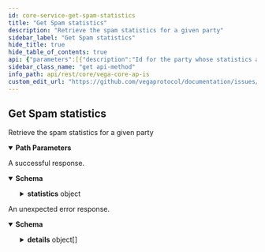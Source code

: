 ```yaml
---
id: core-service-get-spam-statistics
title: "Get Spam statistics"
description: "Retrieve the spam statistics for a given party"
sidebar_label: "Get Spam statistics"
hide_title: true
hide_table_of_contents: true
api: {"parameters":[{"description":"Id for the party whose statistics are requested","in":"path","name":"partyId","required":true,"schema":{"type":"string"}}],"responses":{"200":{"content":{"application/json":{"schema":{"properties":{"chainId":{"type":"string"},"statistics":{"properties":{"delegations":{"title":"Statistics for delegation transactions made by the party","properties":{"bannedUntil":{"title":"If blocked the timestamp when the party will be unblocked as RFC3339Nano","type":"string"},"countForEpoch":{"format":"uint64","title":"The current transaction count received from the party during this epoch for this policy","type":"string"},"maxForEpoch":{"format":"uint64","title":"The maximum number of transactions allowed for this policy in an epoch","type":"string"}},"type":"object"},"nodeAnnouncements":{"title":"Statistics for node announcement transactions made by the party","properties":{"bannedUntil":{"title":"If blocked the timestamp when the party will be unblocked as RFC3339Nano","type":"string"},"countForEpoch":{"format":"uint64","title":"The current transaction count received from the party during this epoch for this policy","type":"string"},"maxForEpoch":{"format":"uint64","title":"The maximum number of transactions allowed for this policy in an epoch","type":"string"}},"type":"object"},"pow":{"title":"Statistics for proof of work difficulty observed per block for the party","properties":{"bannedUntil":{"title":"PoW banned until timestamp as RFC3339Nano","type":"string"},"blockStates":{"items":{"properties":{"blockHash":{"title":"Hash of the current block","type":"string"},"blockHeight":{"format":"uint64","title":"Block height for the current Proof of Work state statistics","type":"string"},"expectedDifficulty":{"description":"This is the minimum required difficulty for the next transaction submitted on this block\nif it is possible to submit more transactions on this block, otherwise nil.","format":"uint64","type":"string"},"hashFunction":{"title":"The hashing function used to calculate the block hash","type":"string"},"transactionsSeen":{"format":"uint64","title":"Total number of transactions seen in the block","type":"string"}},"title":"The PoW state for a given block","type":"object"},"title":"Block state for each block in scope for PoW calculation","type":"array"}},"type":"object"},"proposals":{"title":"Statistics for proposal transactions made by the party","properties":{"bannedUntil":{"title":"If blocked the timestamp when the party will be unblocked as RFC3339Nano","type":"string"},"countForEpoch":{"format":"uint64","title":"The current transaction count received from the party during this epoch for this policy","type":"string"},"maxForEpoch":{"format":"uint64","title":"The maximum number of transactions allowed for this policy in an epoch","type":"string"}},"type":"object"},"transfers":{"title":"Statistics for transfer transactions made by the party","properties":{"bannedUntil":{"title":"If blocked the timestamp when the party will be unblocked as RFC3339Nano","type":"string"},"countForEpoch":{"format":"uint64","title":"The current transaction count received from the party during this epoch for this policy","type":"string"},"maxForEpoch":{"format":"uint64","title":"The maximum number of transactions allowed for this policy in an epoch","type":"string"}},"type":"object"},"votes":{"title":"Statistics for proposal votes made by the party","properties":{"bannedUntil":{"title":"If blocked the timestamp when the party will be unblocked as RFC3339Nano","type":"string"},"maxForEpoch":{"format":"uint64","title":"The maximum number of votes per proposal allowed in an epoch","type":"string"},"statistics":{"items":{"description":"The vote statistics for the voting spam policies\nwhich are calculated as a ratio of the total votes\nthat have been rejected.","properties":{"countForEpoch":{"format":"uint64","title":"The current vote count received from the party for the given proposal during this epoch","type":"string"},"minTokensRequired":{"title":"The effective minimum number of tokens required to vote on the proposal","type":"string"},"proposal":{"type":"string"}},"type":"object"},"title":"List of statistics for proposals voted on by the party","type":"array"}},"type":"object"}},"title":"The complete spam statistics captured for a given party","type":"object"}},"title":"A response containing all the spam statistics of a party for the current epoch","type":"object"}}},"description":"A successful response."},"default":{"content":{"application/json":{"schema":{"properties":{"code":{"format":"int32","type":"integer"},"details":{"items":{"additionalProperties":{},"properties":{"@type":{"type":"string"}},"type":"object"},"type":"array"},"message":{"type":"string"}},"type":"object"}}},"description":"An unexpected error response."}},"tags":["CoreService"],"description":"Retrieve the spam statistics for a given party","operationId":"CoreService_GetSpamStatistics","method":"get","path":"/statistics/spam/{partyId}","servers":[{"url":"https://n06.testnet.vega.xyz","description":"n06"},{"url":"https://n08.testnet.vega.xyz","description":"n08"},{"url":"https://n09.testnet.vega.xyz","description":"n09"},{"url":"https://n11.testnet.vega.xyz","description":"n11"},{"url":"https://n12.testnet.vega.xyz","description":"n12"}],"info":{"title":"Vega core APIs","version":"v0.67.3"},"postman":{"name":"Get Spam statistics","description":{"content":"Retrieve the spam statistics for a given party","type":"text/plain"},"url":{"path":["statistics","spam",":partyId"],"host":["{{baseUrl}}"],"query":[],"variable":[{"disabled":false,"description":{"content":"(Required) Id for the party whose statistics are requested","type":"text/plain"},"type":"any","value":"","key":"partyId"}]},"header":[{"key":"Accept","value":"application/json"}],"method":"GET"}}
sidebar_class_name: "get api-method"
info_path: api/rest/core/vega-core-ap-is
custom_edit_url: "https://github.com/vegaprotocol/documentation/issues/new?labels=documentation&title=[Documentation] Requesting changes to 'Get Spam statistics' (core-service-get-spam-statistics)"
---
```



## Get Spam statistics



Retrieve the spam statistics for a given party

<details style={{"marginBottom":"1rem"}} data-collapsed={false} open={true}><summary style={{}}><strong>Path Parameters</strong></summary><div><ul><ParamsItem className={"paramsItem"} param={{"description":"Id for the party whose statistics are requested","in":"path","name":"partyId","required":true,"schema":{"type":"string"}}}></ParamsItem></ul></div></details><div><ApiTabs><TabItem label={"200"} value={"200"}><div>

A successful response.

</div><div><MimeTabs schemaType={"response"}><TabItem label={"application/json"} value={"application/json"}><SchemaTabs><TabItem label={"Schema"} value={"Schema"}><details style={{}} data-collapsed={false} open={true}><summary style={{"textAlign":"left"}}><strong>Schema</strong></summary><div style={{"textAlign":"left","marginLeft":"1rem"}}></div><ul style={{"marginLeft":"1rem"}}><SchemaItem collapsible={false} name={"chainId"} required={false} schemaDescription={undefined} schemaName={"string"} qualifierMessage={undefined} defaultValue={undefined}></SchemaItem><SchemaItem collapsible={true} className={"schemaItem"}><details style={{}}><summary style={{}}><strong>statistics</strong><span style={{"opacity":"0.6"}}> object</span></summary><div style={{"marginLeft":"1rem"}}><SchemaItem collapsible={true} className={"schemaItem"}><details style={{}}><summary style={{}}><strong>delegations</strong><span style={{"opacity":"0.6"}}> object</span></summary><div style={{"marginLeft":"1rem"}}><SchemaItem collapsible={false} name={"bannedUntil"} required={false} schemaDescription={undefined} schemaName={"If blocked the timestamp when the party will be unblocked as RFC3339Nano"} qualifierMessage={undefined} defaultValue={undefined}></SchemaItem><SchemaItem collapsible={false} name={"countForEpoch"} required={false} schemaDescription={undefined} schemaName={"uint64"} qualifierMessage={undefined} defaultValue={undefined}></SchemaItem><SchemaItem collapsible={false} name={"maxForEpoch"} required={false} schemaDescription={undefined} schemaName={"uint64"} qualifierMessage={undefined} defaultValue={undefined}></SchemaItem></div></details></SchemaItem><SchemaItem collapsible={true} className={"schemaItem"}><details style={{}}><summary style={{}}><strong>nodeAnnouncements</strong><span style={{"opacity":"0.6"}}> object</span></summary><div style={{"marginLeft":"1rem"}}><SchemaItem collapsible={false} name={"bannedUntil"} required={false} schemaDescription={undefined} schemaName={"If blocked the timestamp when the party will be unblocked as RFC3339Nano"} qualifierMessage={undefined} defaultValue={undefined}></SchemaItem><SchemaItem collapsible={false} name={"countForEpoch"} required={false} schemaDescription={undefined} schemaName={"uint64"} qualifierMessage={undefined} defaultValue={undefined}></SchemaItem><SchemaItem collapsible={false} name={"maxForEpoch"} required={false} schemaDescription={undefined} schemaName={"uint64"} qualifierMessage={undefined} defaultValue={undefined}></SchemaItem></div></details></SchemaItem><SchemaItem collapsible={true} className={"schemaItem"}><details style={{}}><summary style={{}}><strong>pow</strong><span style={{"opacity":"0.6"}}> object</span></summary><div style={{"marginLeft":"1rem"}}><SchemaItem collapsible={false} name={"bannedUntil"} required={false} schemaDescription={undefined} schemaName={"PoW banned until timestamp as RFC3339Nano"} qualifierMessage={undefined} defaultValue={undefined}></SchemaItem><SchemaItem collapsible={true} className={"schemaItem"}><details style={{}}><summary style={{}}><strong>blockStates</strong><span style={{"opacity":"0.6"}}> object[]</span></summary><div style={{"marginLeft":"1rem"}}><SchemaItem collapsible={false} name={"blockHash"} required={false} schemaDescription={undefined} schemaName={"Hash of the current block"} qualifierMessage={undefined} defaultValue={undefined}></SchemaItem><SchemaItem collapsible={false} name={"blockHeight"} required={false} schemaDescription={undefined} schemaName={"uint64"} qualifierMessage={undefined} defaultValue={undefined}></SchemaItem><SchemaItem collapsible={false} name={"expectedDifficulty"} required={false} schemaDescription={"This is the minimum required difficulty for the next transaction submitted on this block\nif it is possible to submit more transactions on this block, otherwise nil."} schemaName={"uint64"} qualifierMessage={undefined} defaultValue={undefined}></SchemaItem><SchemaItem collapsible={false} name={"hashFunction"} required={false} schemaDescription={undefined} schemaName={"The hashing function used to calculate the block hash"} qualifierMessage={undefined} defaultValue={undefined}></SchemaItem><SchemaItem collapsible={false} name={"transactionsSeen"} required={false} schemaDescription={undefined} schemaName={"uint64"} qualifierMessage={undefined} defaultValue={undefined}></SchemaItem></div></details></SchemaItem></div></details></SchemaItem><SchemaItem collapsible={true} className={"schemaItem"}><details style={{}}><summary style={{}}><strong>proposals</strong><span style={{"opacity":"0.6"}}> object</span></summary><div style={{"marginLeft":"1rem"}}><SchemaItem collapsible={false} name={"bannedUntil"} required={false} schemaDescription={undefined} schemaName={"If blocked the timestamp when the party will be unblocked as RFC3339Nano"} qualifierMessage={undefined} defaultValue={undefined}></SchemaItem><SchemaItem collapsible={false} name={"countForEpoch"} required={false} schemaDescription={undefined} schemaName={"uint64"} qualifierMessage={undefined} defaultValue={undefined}></SchemaItem><SchemaItem collapsible={false} name={"maxForEpoch"} required={false} schemaDescription={undefined} schemaName={"uint64"} qualifierMessage={undefined} defaultValue={undefined}></SchemaItem></div></details></SchemaItem><SchemaItem collapsible={true} className={"schemaItem"}><details style={{}}><summary style={{}}><strong>transfers</strong><span style={{"opacity":"0.6"}}> object</span></summary><div style={{"marginLeft":"1rem"}}><SchemaItem collapsible={false} name={"bannedUntil"} required={false} schemaDescription={undefined} schemaName={"If blocked the timestamp when the party will be unblocked as RFC3339Nano"} qualifierMessage={undefined} defaultValue={undefined}></SchemaItem><SchemaItem collapsible={false} name={"countForEpoch"} required={false} schemaDescription={undefined} schemaName={"uint64"} qualifierMessage={undefined} defaultValue={undefined}></SchemaItem><SchemaItem collapsible={false} name={"maxForEpoch"} required={false} schemaDescription={undefined} schemaName={"uint64"} qualifierMessage={undefined} defaultValue={undefined}></SchemaItem></div></details></SchemaItem><SchemaItem collapsible={true} className={"schemaItem"}><details style={{}}><summary style={{}}><strong>votes</strong><span style={{"opacity":"0.6"}}> object</span></summary><div style={{"marginLeft":"1rem"}}><SchemaItem collapsible={false} name={"bannedUntil"} required={false} schemaDescription={undefined} schemaName={"If blocked the timestamp when the party will be unblocked as RFC3339Nano"} qualifierMessage={undefined} defaultValue={undefined}></SchemaItem><SchemaItem collapsible={false} name={"maxForEpoch"} required={false} schemaDescription={undefined} schemaName={"uint64"} qualifierMessage={undefined} defaultValue={undefined}></SchemaItem><SchemaItem collapsible={true} className={"schemaItem"}><details style={{}}><summary style={{}}><strong>statistics</strong><span style={{"opacity":"0.6"}}> object[]</span></summary><div style={{"marginLeft":"1rem"}}><SchemaItem collapsible={false} name={"countForEpoch"} required={false} schemaDescription={undefined} schemaName={"uint64"} qualifierMessage={undefined} defaultValue={undefined}></SchemaItem><SchemaItem collapsible={false} name={"minTokensRequired"} required={false} schemaDescription={undefined} schemaName={"The effective minimum number of tokens required to vote on the proposal"} qualifierMessage={undefined} defaultValue={undefined}></SchemaItem><SchemaItem collapsible={false} name={"proposal"} required={false} schemaDescription={undefined} schemaName={"string"} qualifierMessage={undefined} defaultValue={undefined}></SchemaItem></div></details></SchemaItem></div></details></SchemaItem></div></details></SchemaItem></ul></details></TabItem><TabItem label={"Example (from schema)"} value={"Example (from schema)"}><ResponseSamples responseExample={"{\n  \"chainId\": \"string\",\n  \"statistics\": {\n    \"delegations\": {\n      \"bannedUntil\": \"string\",\n      \"countForEpoch\": \"string\",\n      \"maxForEpoch\": \"string\"\n    },\n    \"nodeAnnouncements\": {\n      \"bannedUntil\": \"string\",\n      \"countForEpoch\": \"string\",\n      \"maxForEpoch\": \"string\"\n    },\n    \"pow\": {\n      \"bannedUntil\": \"string\",\n      \"blockStates\": [\n        {\n          \"blockHash\": \"string\",\n          \"blockHeight\": \"string\",\n          \"expectedDifficulty\": \"string\",\n          \"hashFunction\": \"string\",\n          \"transactionsSeen\": \"string\"\n        }\n      ]\n    },\n    \"proposals\": {\n      \"bannedUntil\": \"string\",\n      \"countForEpoch\": \"string\",\n      \"maxForEpoch\": \"string\"\n    },\n    \"transfers\": {\n      \"bannedUntil\": \"string\",\n      \"countForEpoch\": \"string\",\n      \"maxForEpoch\": \"string\"\n    },\n    \"votes\": {\n      \"bannedUntil\": \"string\",\n      \"maxForEpoch\": \"string\",\n      \"statistics\": [\n        {\n          \"countForEpoch\": \"string\",\n          \"minTokensRequired\": \"string\",\n          \"proposal\": \"string\"\n        }\n      ]\n    }\n  }\n}"} language={"json"}></ResponseSamples></TabItem></SchemaTabs></TabItem></MimeTabs></div></TabItem><TabItem label={"default"} value={"default"}><div>

An unexpected error response.

</div><div><MimeTabs schemaType={"response"}><TabItem label={"application/json"} value={"application/json"}><SchemaTabs><TabItem label={"Schema"} value={"Schema"}><details style={{}} data-collapsed={false} open={true}><summary style={{"textAlign":"left"}}><strong>Schema</strong></summary><div style={{"textAlign":"left","marginLeft":"1rem"}}></div><ul style={{"marginLeft":"1rem"}}><SchemaItem collapsible={false} name={"code"} required={false} schemaDescription={undefined} schemaName={"int32"} qualifierMessage={undefined} defaultValue={undefined}></SchemaItem><SchemaItem collapsible={true} className={"schemaItem"}><details style={{}}><summary style={{}}><strong>details</strong><span style={{"opacity":"0.6"}}> object[]</span></summary><div style={{"marginLeft":"1rem"}}><SchemaItem collapsible={false} name={"@type"} required={false} schemaDescription={undefined} schemaName={"string"} qualifierMessage={undefined} defaultValue={undefined}></SchemaItem></div></details></SchemaItem><SchemaItem collapsible={false} name={"message"} required={false} schemaDescription={undefined} schemaName={"string"} qualifierMessage={undefined} defaultValue={undefined}></SchemaItem></ul></details></TabItem><TabItem label={"Example (from schema)"} value={"Example (from schema)"}><ResponseSamples responseExample={"{\n  \"code\": 0,\n  \"details\": [\n    {\n      \"@type\": \"string\"\n    }\n  ],\n  \"message\": \"string\"\n}"} language={"json"}></ResponseSamples></TabItem></SchemaTabs></TabItem></MimeTabs></div></TabItem></ApiTabs></div>

